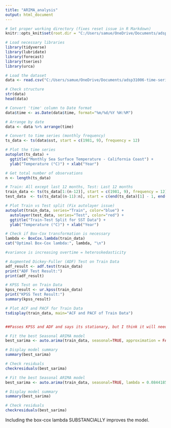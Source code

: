 ```yaml
---
title: "ARIMA_analysis"
output: html_document
---
```


```r
# Set proper working directory (fixes reset issue in R Markdown)
knitr::opts_knit$set(root.dir = "C:/Users/samue/OneDrive/Documents/adsp31006-time-series-analysis")

# Load necessary libraries
library(tidyverse)
library(lubridate)
library(forecast)
library(tseries)
library(urca)
```


```r
# Load the dataset
data <- read.csv("C:/Users/samue/OneDrive/Documents/adsp31006-time-series-analysis/data/avg_sst_california.csv")

# Check structure
str(data)
head(data)

# Convert 'time' column to Date format
data$time <- as.Date(data$time, format="%m/%d/%Y %H:%M")

# Arrange by date
data <- data %>% arrange(time)

# Convert to time series (monthly frequency)
ts_data <- ts(data$sst, start = c(1981, 9), frequency = 12)

# Plot the time series
autoplot(ts_data) + 
  ggtitle("Monthly Sea Surface Temperature - California Coast") +
  ylab("Temperature (°C)") + xlab("Year")

# Get total number of observations
n <- length(ts_data)

# Train: All except last 12 months, Test: Last 12 months
train_data <- ts(ts_data[1:(n-12)], start = c(1981, 9), frequency = 12)
test_data  <- ts(ts_data[(n-11):n], start = c(end(ts_data)[1] - 1, end(ts_data)[2] + 1), frequency = 12)

# Plot Train vs Test split (Fix autolayer issue)
autoplot(train_data, series="Train", color="blue") +
  autolayer(test_data, series="Test", color="red") +
  ggtitle("Train-Test Split for SST Data") +
  ylab("Temperature (°C)") + xlab("Year")
```

```r
# Check if Box-Cox transformation is necessary
lambda <- BoxCox.lambda(train_data)
cat("Optimal Box-Cox lambda:", lambda, "\n")

#variance is increasing overtime = heteroskedasticity
```

```r

# Augmented Dickey-Fuller (ADF) Test on Train Data
adf_result <- adf.test(train_data)
print("ADF Test Result:")
print(adf_result)

# KPSS Test on Train Data
kpss_result <- ur.kpss(train_data)
print("KPSS Test Result:")
summary(kpss_result)

# Plot ACF and PACF for Train Data
tsdisplay(train_data, main="ACF and PACF of Train Data")


##Passes KPSS and ADF and says its stationary, but I think it will need seasonal differencing

```


```r
# Fit the best Seasonal ARIMA model
best_sarima <- auto.arima(train_data, seasonal=TRUE, approximation = FALSE, stepwise = FALSE)

# Display model summary
summary(best_sarima)

# Check residuals
checkresiduals(best_sarima)

```

```r
# Fit the best Seasonal ARIMA model
best_sarima <- auto.arima(train_data, seasonal=TRUE, lambda = 0.0844185, approximation = FALSE, stepwise = FALSE)

# Display model summary
summary(best_sarima)

# Check residuals
checkresiduals(best_sarima)

```

Including the box-cox lambda SUBSTANCIALLY improves the model.